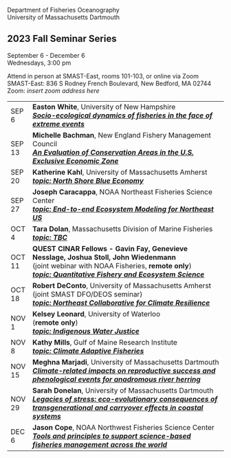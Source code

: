 Department of Fisheries Oceanography\
University of Massachusetts Dartmouth

## 2023 Fall Seminar Series

September 6 - December 6\
Wednesdays, 3:00 pm

Attend in person at SMAST-East, rooms 101-103, or online via Zoom\
SMAST-East: 836 S Rodney French Boulevard, New Bedford, MA 02744\
Zoom: *insert zoom address here*

+----------+-------------------------------------------------------------------------------------------------------------------------------------------------+
| SEP 6    | **Easton White**, University of New Hampshire\                                                                                                  |
|          | [***Socio-ecological dynamics of fisheries in the face of extreme events***](abstracts.html#white)                                              |
+----------+-------------------------------------------------------------------------------------------------------------------------------------------------+
| SEP 13   | **Michelle Bachman**, New England Fishery Management Council\                                                                                   |
|          | [***An Evaluation of Conservation Areas in the U.S. Exclusive Economic Zone***](abstracts.html#bachman)                                         |
+----------+-------------------------------------------------------------------------------------------------------------------------------------------------+
| SEP 20   | **Katherine Kahl**, University of Massachusetts Amherst\                                                                                        |
|          | [***topic:*** ***North Shore Blue Economy***](abstracts.html#kahl)                                                                              |
+----------+-------------------------------------------------------------------------------------------------------------------------------------------------+
| SEP 27   | **Joseph Caracappa**, NOAA Northeast Fisheries Science Center\                                                                                  |
|          | [***topic: End-to-end Ecosystem Modeling for Northeast US***](abstracts.html#caracappa)                                                         |
+----------+-------------------------------------------------------------------------------------------------------------------------------------------------+
| OCT 4    | **Tara Dolan**, Massachusetts Division of Marine Fisheries\                                                                                     |
|          | [***topic: TBC***](abstracts.html#dolan)                                                                                                        |
+----------+-------------------------------------------------------------------------------------------------------------------------------------------------+
| OCT 11   | **QUEST CINAR Fellows - Gavin Fay, Genevieve Nesslage, Joshua Stoll, John Wiedenmann**\                                                         |
|          | (joint webinar with NOAA Fisheries, **remote only**)\                                                                                           |
|          | [***topic: Quantitative Fishery and Ecosystem Science***](abstracts.html#quest)                                                                 |
+----------+-------------------------------------------------------------------------------------------------------------------------------------------------+
| OCT 18   | **Robert DeConto**, University of Massachusetts Amherst\                                                                                        |
|          | (joint SMAST DFO/DEOS seminar)\                                                                                                                 |
|          | [***topic: Northeast Collaborative for Climate Resilience***](abstracts.html#deconto)                                                           |
+----------+-------------------------------------------------------------------------------------------------------------------------------------------------+
| NOV 1    | **Kelsey Leonard**, University of Waterloo\                                                                                                     |
|          | (**remote only**)\                                                                                                                              |
|          | [***topic: Indigenous Water Justice***](abstracts.html#leonard)                                                                                 |
+----------+-------------------------------------------------------------------------------------------------------------------------------------------------+
| NOV 8    | **Kathy Mills**, Gulf of Maine Research Institute\                                                                                              |
|          | [***topic: Climate Adaptive Fisheries***](abstracts.html#mills)                                                                                 |
+----------+-------------------------------------------------------------------------------------------------------------------------------------------------+
| NOV 15   | **Meghna Marjadi**, University of Massachusetts Dartmouth\                                                                                      |
|          | [***Climate-related impacts on reproductive success and phenological events for anadromous river herring***](abstracts.html#marjadi)            |
+----------+-------------------------------------------------------------------------------------------------------------------------------------------------+
| NOV 29   | **Sarah Donelan**, University of Massachusetts Dartmouth\                                                                                       |
|          | [***Legacies of stress: eco-evolutionary consequences of transgenerational and carryover effects in coastal systems***](abstracts.html#donelan) |
+----------+-------------------------------------------------------------------------------------------------------------------------------------------------+
| DEC 6    | **Jason Cope**, NOAA Northwest Fisheries Science Center\                                                                                        |
|          | [***Tools and principles to support science-based fisheries management across the world***](abstracts.html#cope)                                |
+----------+-------------------------------------------------------------------------------------------------------------------------------------------------+
